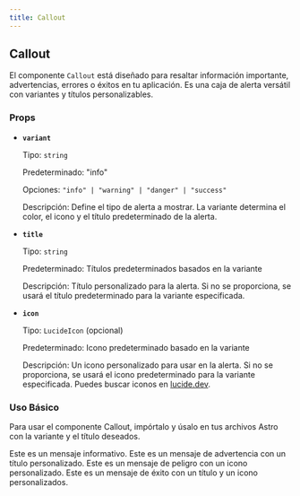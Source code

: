 ```yaml
---
title: Callout
---
```



## Callout

El componente `Callout` está diseñado para resaltar información importante, advertencias, errores o éxitos en tu aplicación. Es una caja de alerta versátil con variantes y títulos personalizables.

### Props

- **`variant`**

  Tipo: `string`

  Predeterminado: "info"

  Opciones: `"info" | "warning" | "danger" | "success"`

  Descripción: Define el tipo de alerta a mostrar. La variante determina el color, el icono y el título predeterminado de la alerta.

- **`title`**

  Tipo: `string`

  Predeterminado: Títulos predeterminados basados en la variante

  Descripción: Título personalizado para la alerta. Si no se proporciona, se usará el título predeterminado para la variante especificada.

- **`icon`**

  Tipo: `LucideIcon` (opcional)

  Predeterminado: Icono predeterminado basado en la variante

  Descripción: Un icono personalizado para usar en la alerta. Si no se proporciona, se usará el icono predeterminado para la variante especificada. Puedes buscar iconos en [lucide.dev](https://lucide.dev/icons/).

### Uso Básico
Para usar el componente Callout, impórtalo y úsalo en tus archivos Astro con la variante y el título deseados.


<Callout variant="info">
  Este es un mensaje informativo.
</Callout>

<Callout variant="warning" title="Título de Advertencia Personalizado">
  Este es un mensaje de advertencia con un título personalizado.
</Callout>

<Callout variant="danger" icon={Cat}>
  Este es un mensaje de peligro con un icono personalizado.
</Callout>

<Callout variant="success" title="Título de Éxito Personalizado" icon={Cat}>
  Este es un mensaje de éxito con un título y un icono personalizados.
</Callout>


